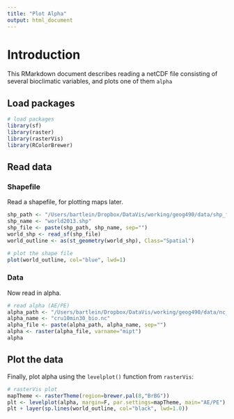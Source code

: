 ```yaml
---
title: "Plot Alpha"
output: html_document
---
```


# Introduction #

This RMarkdown document describes reading  a netCDF file consisting of several bioclimatic variables, and plots one of them `alpha`

## Load packages ## 

```r
# load packages
library(sf)
library(raster)
library(rasterVis)
library(RColorBrewer)
```

## Read data ##

### Shapefile ###

Read a shapefile, for plotting maps later.

```r
shp_path <- "/Users/bartlein/Dropbox/DataVis/working/geog490/data/shp_files/world2013/"
shp_name <- "world2013.shp"
shp_file <- paste(shp_path, shp_name, sep="")
world_shp <- read_sf(shp_file)
world_outline <- as(st_geometry(world_shp), Class="Spatial")

# plot the shape file
plot(world_outline, col="blue", lwd=1)
```

### Data ###

Now read in alpha.

```r
# read alpha (AE/PE)
alpha_path <- "/Users/bartlein/Dropbox/DataVis/working/geog490/data/nc_files/"
alpha_name <- "cru10min30_bio.nc"
alpha_file <- paste(alpha_path, alpha_name, sep="")
alpha <- raster(alpha_file, varname="mipt")
alpha
```

## Plot the data ##

Finally, plot alpha using the `levelplot()` function from `rasterVis`:

```r
# rasterVis plot
mapTheme <- rasterTheme(region=brewer.pal(8,"BrBG"))
plt <- levelplot(alpha, margin=F, par.settings=mapTheme, main="AE/PE")
plt + layer(sp.lines(world_outline, col="black", lwd=1.0))
```